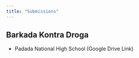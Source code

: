 ```yaml
---
title: "Submissions"
---
```


## Barkada Kontra Droga

  * Padada National High School (Google Drive Link)
